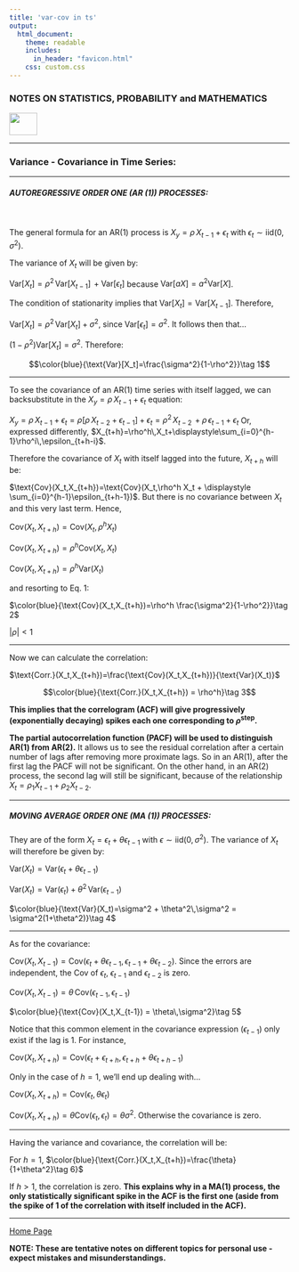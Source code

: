 ```yaml
---
title: 'var-cov in ts'
output: 
  html_document:
    theme: readable
    includes:
      in_header: "favicon.html" 
    css: custom.css
---
```



### **NOTES ON STATISTICS, PROBABILITY and MATHEMATICS**

<a href="http://rinterested.github.io/statistics/index.html">
<img HEIGHT="40" WIDTH="50" src="logo.PNG"></a>

---

### Variance - Covariance in Time Series:

---

##### AUTOREGRESSIVE ORDER ONE (AR (1)) PROCESSES:
<br>

The general formula for an AR(1) process is $X_y = \rho \, X_{t-1} + \epsilon_t$ with $\epsilon_t \sim \text{iid}(0,\sigma^2)$.

The variance of $X_t$ will be given by:

$\text{Var}[X_t] = \rho^2\, \text{Var}[X_{t-1}] \, + \text{Var}[\epsilon_t]$ because $\text{Var}[aX]= a^2\text{Var}[X]$.

The condition of stationarity implies that $\text{Var}[X_t] = \text{Var}[X_{t-1}]$. Therefore,

$\text{Var}[X_t]=\rho^2\,\text{Var}[X_t]+\sigma^2$, since $\text{Var}[\epsilon_t]=\sigma^2$. It follows then that...

$(1-\rho^2)\text{Var}[X_t]=\sigma^2$. Therefore:

$$\color{blue}{\text{Var}[X_t]=\frac{\sigma^2}{1-\rho^2}}\tag 1$$

---

To see the covariance of an AR(1) time series with itself lagged, we can backsubstitute in the $X_y = \rho \, X_{t-1} + \epsilon_t$ equation:

$X_y = \rho \, X_{t-1} + \epsilon_t = \rho\left[\rho\,X_{t-2}+\epsilon_{t-1}\right]+\epsilon_t = \rho^2\,X_{t-2}\,+\rho\,\epsilon_{t-1}+\epsilon_t$ Or, expressed differently, $X_{t+h}=\rho^h\,X_t+\displaystyle\sum_{i=0}^{h-1}\rho^i\,\epsilon_{t+h-i}$.

Therefore the covariance of $X_t$ with itself lagged into the future, $X_{t+h}$ will be:

$\text{Cov}(X_t,X_{t+h})=\text{Cov}(X_t,\rho^h X_t + \displaystyle \sum_{i=0}^{h-1}\epsilon_{t+h-1})$. But there is no covariance between $X_t$ and this very last term. Hence,

$\text{Cov}(X_t,X_{t+h})=\text{Cov}(X_t,\rho^h X_t)$

$\text{Cov}(X_t,X_{t+h})=\rho^h \text{Cov}(X_t, X_t)$

$\text{Cov}(X_t,X_{t+h})=\rho^h \text{Var}(X_t)$

and resorting to Eq. 1:

$\color{blue}{\text{Cov}(X_t,X_{t+h})=\rho^h \frac{\sigma^2}{1-\rho^2}}\tag 2$

$\vert \rho \vert < 1$

---

Now we can calculate the correlation:

$\text{Corr.}(X_t,X_{t+h})=\frac{\text{Cov}(X_t,X_{t+h})}{\text{Var}(X_t)}$

$$\color{blue}{\text{Corr.}(X_t,X_{t+h}) = \rho^h}\tag 3$$

**This implies that the correlogram (ACF) will give progressively (exponentially decaying) spikes each one corresponding to $\rho^{\text{step}}$.**

**The partial autocorrelation function (PACF) will be used to distinguish AR(1) from AR(2).** It allows us to see the residual correlation after a certain number of lags after removing more proximate lags. So in an AR(1), after the first lag the PACF will not be significant. On the other hand, in an AR(2) process, the second lag will still be significant, because of the relationship $X_t=\rho_1 X_{t-1}+\rho_2 X_{t-2}$.

---

##### MOVING AVERAGE ORDER ONE (MA (1)) PROCESSES:

They are of the form $X_t=\epsilon_t + \theta \epsilon_{t-1}$ with $\epsilon \sim \text{iid}(0,\sigma^2)$. The variance of $X_t$ will therefore be given by:

$\text{Var}(X_t)= \text{Var}(\epsilon_t+\theta \epsilon_{t-1})$

$\text{Var}(X_t)=\text{Var}(\epsilon_t) + \theta^2 \, \text{Var}(\epsilon_{t-1})$

$\color{blue}{\text{Var}(X_t)=\sigma^2 + \theta^2\,\sigma^2 = \sigma^2(1+\theta^2)}\tag 4$

---

As for the covariance:

$\text{Cov}(X_t,X_{t-1})=\text{Cov}(\epsilon_t + \theta \epsilon_{t-1}, \epsilon_{t-1} + \theta \epsilon_{t-2})$. Since the errors are independent, the $\text{Cov}$ of $\epsilon_t$, $\epsilon_{t-1}$ and $\epsilon_{t-2}$ is zero.

$\text{Cov}(X_t,X_{t-1})=\theta \, \text{Cov}(\epsilon_{t-1},\epsilon_{t-1})$

$\color{blue}{\text{Cov}(X_t,X_{t-1}) = \theta\,\sigma^2}\tag 5$

Notice that this common element in the covariance expression ($\epsilon_{t-1}$) only exist if the lag is $1$. For instance,

$\text{Cov}(X_t,X_{t+h})= \text{Cov}(\epsilon_t+\epsilon_{t+h},\epsilon_{t+h} + \theta \epsilon_{t+h-1})$

Only in the case of $h=1$, we'll end up dealing with...

$\text{Cov}(X_t,X_{t+h})=\text{Cov}(\epsilon_t,\theta\epsilon_t)$

$\text{Cov}(X_t,X_{t+h})=\theta \text{Cov}(\epsilon_t,\epsilon_t)=\theta\sigma^2$. Otherwise the covariance is zero.

---

Having the variance and covariance, the correlation will be:

For $h=1$, $\color{blue}{\text{Corr.}(X_t,X_{t+h})=\frac{\theta}{1+\theta^2}\tag 6}$

If $h>1$, the correlation is zero. **This explains why in a MA(1) process, the only statistically significant spike in the ACF is the first one (aside from the spike of 1 of the correlation with itself included in the ACF).** 



---
<a href="http://rinterested.github.io/statistics/index.html">Home Page</a>

**NOTE: These are tentative notes on different topics for personal use - expect mistakes and misunderstandings.**
